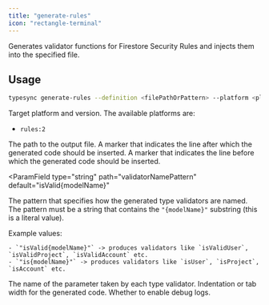 ```yaml
---
title: "generate-rules"
icon: "rectangle-terminal"
---
```



Generates validator functions for Firestore Security Rules and injects them into the specified file.

## Usage

```bash
typesync generate-rules --definition <filePathOrPattern> --platform <platform> --outFile <filePath> --startMarker <startMarker> --endMarker <endMarker> --validatorNamePattern <validatorNamePattern> --validatorParamName <validatorParamName> --indentation <indentation> --debug <debug>
```

<DefinitionOptionSnippet />

<ParamField type="string" path="platform" required>
  Target platform and version. The available platforms are:

- `rules:2`

</ParamField>

<ParamField type="string" path="outFile" required>
  The path to the output file.
</ParamField>

<ParamField type="string" path="startMarker" default="typesync-start">
  A marker that indicates the line after which the generated code should be
  inserted.
</ParamField>

<ParamField type="string" path="endMarker" default="typesync-end">
  A marker that indicates the line before which the generated code should be
  inserted.
</ParamField>

<ParamField
  type="string"
  path="validatorNamePattern"
  default="isValid{modelName}"
>
  The pattern that specifies how the generated type validators are named. The pattern must be a string that contains the `"{modelName}"` substring (this is a literal value).
  
  Example values:

    - `"isValid{modelName}"` -> produces validators like `isValidUser`, `isValidProject`, `isValidAccount` etc.
    - `"is{modelName}"` -> produces validators like `isUser`, `isProject`, `isAccount` etc.

  </ParamField>

<ParamField type="string" path="validatorParamName" default="data">
  The name of the parameter taken by each type validator.
</ParamField>

<ParamField type="int" path="indentation" default={2}>
  Indentation or tab width for the generated code.
</ParamField>

<ParamField type="boolean" path="debug" default={false}>
  Whether to enable debug logs.
</ParamField>
